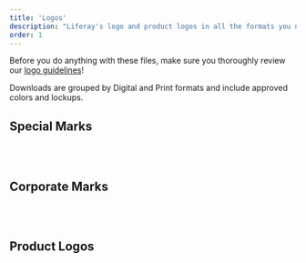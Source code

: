 ```yaml
---
title: 'Logos'
description: "Liferay's logo and product logos in all the formats you need."
order: 1
---
```



Before you do anything with these files, make sure you thoroughly review our [logo guidelines](/blueprints/guidelines/logo-usage)!

Downloads are grouped by Digital and Print formats and include approved colors and lockups.

## Special Marks

<Grid templateColumns="repeat( auto-fit, minmax(240px, 1fr) )" autoRows="auto" gap="3rem">
	<CardAsset
		title="15th Anniversary Badge"
		preview="/images/logos/lr-15th-anniversary.png"
		cta="Open in Google Drive"
		link="https://drive.google.com/drive/folders/15ogXsSn_lLnNxHu8zQnEmapAxUaENMZZ?usp=sharing"
	/>
</Grid>

<br />
<br />

## Corporate Marks

<Grid templateColumns="repeat( auto-fit, minmax(240px, 1fr) )" autoRows="auto" gap="3rem">
	<CardAsset
		title="Liferay Logo"
		preview="/images/logos/liferay-logo.png"
		downloadOne="/files/logos/print/liferay-logo-cmyk.zip"
		downloadTwo="/files/logos/digital/liferay-logo-rgb.zip"
		cta="Open in Google Drive"
		link="https://drive.google.com/drive/folders/1Ic6Ek1MH45XIjJ5hGUaMuJOkCj884oNm?usp=sharing"
	/>
	<CardAsset
		title="Liferay Waffle"
		preview="/images/logos/liferay-waffle.png"
		downloadOne="/files/logos/print/liferay-icon-cmyk.zip"
		downloadTwo="/files/logos/digital/liferay-icon.zip"
		cta="Open in Google Drive"
		link="https://drive.google.com/drive/folders/1OYOfMvbIRieHKlN1Bl-rZBzXYWYJls3q?usp"
	/>
</Grid>

<br />
<br />

## Product Logos

<Grid templateColumns="repeat( auto-fit, minmax(240px, 1fr) )" autoRows="auto" gap="3rem">
	<CardAsset
		title="DXP"
		preview="/images/logos/liferay-dxp.png"
		downloadOne="/files/logos/print/dxp-cmyk.zip"
		downloadTwo="/files/logos/digital/dxp-rgb.zip"
		cta="Open in Google Drive"
		link="https://drive.google.com/drive/folders/1IRgDysvmUq1HOeb-dEjZdPwvzPo7HTq9?usp"
	/>
	<CardAsset
		title="DXP Cloud"
		preview="/images/logos/liferay-dxp-cloud.png"
		downloadOne=""
		downloadTwo=""
		cta="Open in Google Drive"
		link="https://drive.google.com/open?id=14tls0V4Jp4cTcW7xvKfkwOlb02xe8k3X"
	/>
	<CardAsset
		title="Commerce"
		preview="/images/logos/liferay-commerce.png"
		downloadOne="/files/logos/print/commerce-cmyk.zip"
		downloadTwo="/files/logos/digital/commerce-rgb.zip"
		cta="Open in Google Drive"
		link="https://drive.google.com/drive/folders/1IQYRi9TsU67HbFeIvK7polW5KTlsim7N?usp=sharing"
	/>
	<CardAsset
		title="Analytics Cloud"
		preview="/images/logos/liferay-analytics-cloud.png"
		downloadOne="/files/logos/print/analytics-cloud-cmyk.zip"
		downloadTwo="/files/logos/digital/analytics-cloud-rgb.zip"
		cta="Open in Google Drive"
		link="https://drive.google.com/drive/folders/1INZGLcJoe5UT69N5_dGx3uTCPaJKmrIx?usp=sharing"
	/>
</Grid>

<br />
<br />

